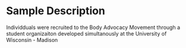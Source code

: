 # Sample Description

Individduals were recruited to the Body Advocacy Movement through a student organizaiton developed simultanously at the University of Wisconsin - Madison


